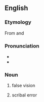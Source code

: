 ==English==

===Etymology===
From {{etyl|grc|en}} {{term|παρά|tr=para-||beside|lang=grc}} and {{term|βλέπω|tr=blepō||to look at|lang=grc}}

===Pronunciation===
* {{IPA|/ˈpærəˌblɛpsɪ/|lang=en}}
* {{hyphenation|para|blep|sy|lang=en}}

===Noun===
{{en-noun|parablepsia}}

# false vision
# {{cx|obsolete|lang=en}} scribal error